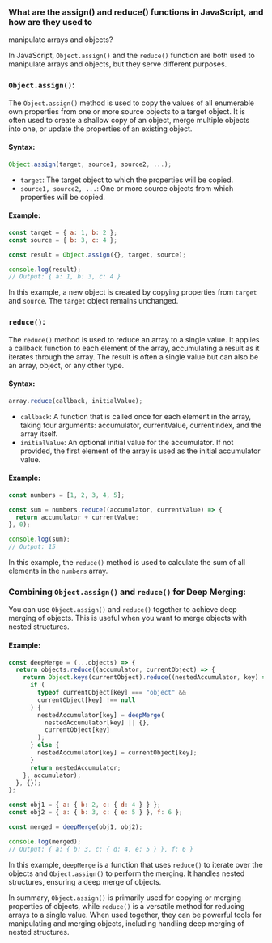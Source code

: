 ### What are the assign() and reduce() functions in JavaScript, and how are they used to

manipulate arrays and objects?

In JavaScript, `Object.assign()` and the `reduce()` function are both used to manipulate arrays and objects, but they serve different purposes.

### `Object.assign()`:

The `Object.assign()` method is used to copy the values of all enumerable own properties from one or more source objects to a target object. It is often used to create a shallow copy of an object, merge multiple objects into one, or update the properties of an existing object.

#### Syntax:

```javascript
Object.assign(target, source1, source2, ...);
```

- `target`: The target object to which the properties will be copied.
- `source1, source2, ...`: One or more source objects from which properties will be copied.

#### Example:

```javascript
const target = { a: 1, b: 2 };
const source = { b: 3, c: 4 };

const result = Object.assign({}, target, source);

console.log(result);
// Output: { a: 1, b: 3, c: 4 }
```

In this example, a new object is created by copying properties from `target` and `source`. The `target` object remains unchanged.

### `reduce()`:

The `reduce()` method is used to reduce an array to a single value. It applies a callback function to each element of the array, accumulating a result as it iterates through the array. The result is often a single value but can also be an array, object, or any other type.

#### Syntax:

```javascript
array.reduce(callback, initialValue);
```

- `callback`: A function that is called once for each element in the array, taking four arguments: accumulator, currentValue, currentIndex, and the array itself.
- `initialValue`: An optional initial value for the accumulator. If not provided, the first element of the array is used as the initial accumulator value.

#### Example:

```javascript
const numbers = [1, 2, 3, 4, 5];

const sum = numbers.reduce((accumulator, currentValue) => {
  return accumulator + currentValue;
}, 0);

console.log(sum);
// Output: 15
```

In this example, the `reduce()` method is used to calculate the sum of all elements in the `numbers` array.

### Combining `Object.assign()` and `reduce()` for Deep Merging:

You can use `Object.assign()` and `reduce()` together to achieve deep merging of objects. This is useful when you want to merge objects with nested structures.

#### Example:

```javascript
const deepMerge = (...objects) => {
  return objects.reduce((accumulator, currentObject) => {
    return Object.keys(currentObject).reduce((nestedAccumulator, key) => {
      if (
        typeof currentObject[key] === "object" &&
        currentObject[key] !== null
      ) {
        nestedAccumulator[key] = deepMerge(
          nestedAccumulator[key] || {},
          currentObject[key]
        );
      } else {
        nestedAccumulator[key] = currentObject[key];
      }
      return nestedAccumulator;
    }, accumulator);
  }, {});
};

const obj1 = { a: { b: 2, c: { d: 4 } } };
const obj2 = { a: { b: 3, c: { e: 5 } }, f: 6 };

const merged = deepMerge(obj1, obj2);

console.log(merged);
// Output: { a: { b: 3, c: { d: 4, e: 5 } }, f: 6 }
```

In this example, `deepMerge` is a function that uses `reduce()` to iterate over the objects and `Object.assign()` to perform the merging. It handles nested structures, ensuring a deep merge of objects.

In summary, `Object.assign()` is primarily used for copying or merging properties of objects, while `reduce()` is a versatile method for reducing arrays to a single value. When used together, they can be powerful tools for manipulating and merging objects, including handling deep merging of nested structures.
